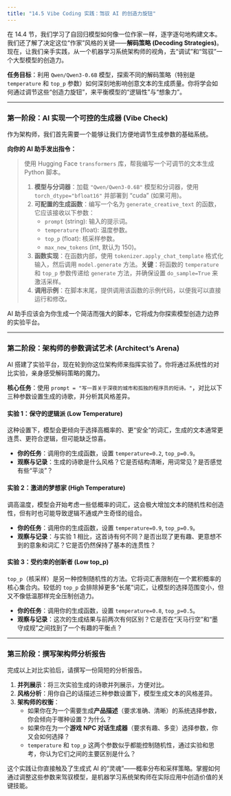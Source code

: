 ```yaml
---
title: "14.5 Vibe Coding 实践：驾驭 AI 的创造力旋钮"
---
```


在 14.4 节，我们学习了自回归模型如何像一位作家一样，逐字逐句地构建文本。我们还了解了决定这位“作家”风格的关键——**解码策略 (Decoding Strategies)**。现在，让我们亲手实践，从一个机器学习系统架构师的视角，去“调试”和“驾驭”一个大型模型的创造力。

**任务目标**：利用 `Qwen/Qwen3-0.6B` 模型，探索不同的解码策略（特别是 `temperature` 和 `top_p` 参数）如何深刻地影响创意文本的生成质量。你将学会如何通过调节这些“创造力旋钮”，来平衡模型的“逻辑性”与“想象力”。

---

### 第一阶段：AI 实现一个可控的生成器 (Vibe Check)

作为架构师，我们首先需要一个能够让我们方便地调节生成参数的基础系统。

::: {.callout-important title="Vibe Coding 提示"}
**向你的 AI 助手发出指令：**

> 使用 Hugging Face `transformers` 库，帮我编写一个可调节的文本生成 Python 脚本。
>
> 1.  **模型与分词器**：加载 `"Qwen/Qwen3-0.6B"` 模型和分词器，使用 `torch_dtype="bfloat16"` 并部署到 "cuda" (如果可用)。
> 2.  **可配置的生成函数**：编写一个名为 `generate_creative_text` 的函数，它应该接收以下参数：
>     *   `prompt` (string): 输入的提示词。
>     *   `temperature` (float): 温度参数。
>     *   `top_p` (float): 核采样参数。
>     *   `max_new_tokens` (int, 默认为 150)。
> 3.  **函数实现**：在函数内部，使用 `tokenizer.apply_chat_template` 格式化输入，然后调用 `model.generate` 方法。**关键**：将函数的 `temperature` 和 `top_p` 参数传递给 `generate` 方法，并确保设置 `do_sample=True` 来激活采样。
> 4.  **调用示例**：在脚本末尾，提供调用该函数的示例代码，以便我可以直接运行和修改。
:::

AI 助手应该会为你生成一个简洁而强大的脚本，它将成为你探索模型创造力边界的实验平台。

---

### 第二阶段：架构师的参数调试艺术 (Architect's Arena)

AI 搭建了实验平台，现在轮到你这位架构师来指挥实验了。你将通过系统性的对比实验，亲身感受解码策略的魔力。

**核心任务**：使用 `prompt = "写一首关于深夜的城市和孤独的程序员的短诗。"`，对比以下三种参数设置生成的诗歌，并分析其风格差异。

#### 实验 1：保守的逻辑派 (Low Temperature)

这种设置下，模型会更倾向于选择高概率的、更“安全”的词汇，生成的文本通常更连贯、更符合逻辑，但可能缺乏惊喜。

-   **你的任务**：调用你的生成函数，设置 `temperature=0.2`, `top_p=0.9`。
-   **观察与记录**：生成的诗歌是什么风格？它是否结构清晰，用词常见？是否感觉有些“平淡”？

#### 实验 2：激进的梦想家 (High Temperature)

调高温度，模型会开始考虑一些低概率的词汇，这会极大增加文本的随机性和创造性，但有时也可能导致逻辑不通或产生奇怪的组合。

-   **你的任务**：调用你的生成函数，设置 `temperature=0.9`, `top_p=0.9`。
-   **观察与记录**：与实验 1 相比，这首诗有何不同？是否出现了更有趣、更意想不到的意象和词汇？它是否仍然保持了基本的连贯性？

#### 实验 3：受约束的创新者 (Low top_p)

`top_p`（核采样）是另一种控制随机性的方法。它将词汇表限制在一个累积概率的核心集合内。较低的 `top_p` 会排除掉更多“长尾”词汇，让模型的选择范围变小，但又不像低温那样完全压制创造力。

-   **你的任务**：调用你的生成函数，设置 `temperature=0.8`, `top_p=0.5`。
-   **观察与记录**：这次的生成结果与前两次有何区别？它是否在“天马行空”和“墨守成规”之间找到了一个有趣的平衡点？

---

### 第三阶段：撰写架构师分析报告

完成以上对比实验后，请撰写一份简短的分析报告。

1.  **并列展示**：将三次实验生成的诗歌并列展示，方便对比。
2.  **风格分析**：用你自己的话描述三种参数设置下，模型生成文本的风格差异。
3.  **架构师的权衡**：
    *   如果你在为一个需要生成**产品描述**（要求准确、清晰）的系统选择参数，你会倾向于哪种设置？为什么？
    *   如果你在为一个**游戏 NPC 对话生成器**（要求有趣、多变）选择参数，你又会如何选择？
    *   `temperature` 和 `top_p` 这两个参数似乎都能控制随机性，通过实验和思考，你认为它们之间的主要区别是什么？

这个实践让你直接触及了生成式 AI 的“灵魂”——概率分布和采样策略。掌握如何通过调整这些参数来驾驭模型，是机器学习系统架构师在实际应用中创造价值的关键技能。
